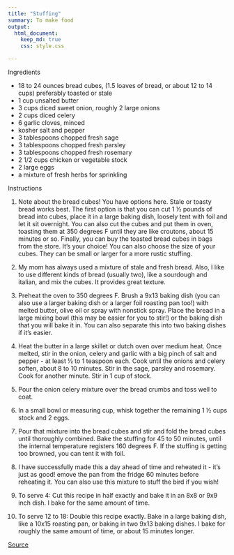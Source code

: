 ```yaml
---
title: "Stuffing"
summary: To make food
output:
  html_document:
    keep_md: true
    css: style.css

---
```



Ingredients

- 18 to 24 ounces bread cubes, (1.5 loaves of bread, or about 12 to 14 cups) preferably toasted or stale
- 1 cup unsalted butter
- 3 cups diced sweet onion, roughly 2 large onions
- 2 cups diced celery
- 6 garlic cloves, minced
- kosher salt and pepper
- 3 tablespoons chopped fresh sage
- 3 tablespoons chopped fresh parsley
- 3 tablespoons chopped fresh rosemary
- 2 1/2 cups chicken or vegetable stock
- 2 large eggs
- a mixture of fresh herbs for sprinkling




Instructions
 
1. Note about the bread cubes! You have options here. Stale or toasty bread works best. The first option is that you can cut 1 ½ pounds of bread into cubes, place it in a large baking dish, loosely tent with foil and let it sit overnight. You can also cut the cubes and put them in oven, toasting them at 350 degrees F until they are like croutons, about 15 minutes or so. Finally, you can buy the toasted bread cubes in bags from the store. It’s your choice! You can also choose the size of your cubes. They can be small or larger for a more rustic stuffing.

2. My mom has always used a mixture of stale and fresh bread. Also, I like to use different kinds of bread (usually two), like a sourdough and italian, and mix the cubes. It provides great texture.

3. Preheat the oven to 350 degrees F. Brush a 9x13 baking dish (you can also use a larger baking dish or a larger foil roasting pan too!) with melted butter, olive oil or spray with nonstick spray. Place the bread in a large mixing bowl (this may be easier for you to stir!) or the baking dish that you will bake it in. You can also separate this into two baking dishes if it's easier.

4. Heat the butter in a large skillet or dutch oven over medium heat. Once melted, stir in the onion, celery and garlic with a big pinch of salt and pepper - at least ½ to 1 teaspoon each. Cook until the onions and celery soften, about 8 to 10 minutes. Stir in the sage, parsley and rosemary. Cook for another minute. Stir in 1 cup of stock.

5. Pour the onion celery mixture over the bread crumbs and toss well to coat.

6. In a small bowl or measuring cup, whisk together the remaining 1 ½ cups stock and 2 eggs.

7. Pour that mixture into the bread cubes and stir and fold the bread cubes until thoroughly combined. Bake the stuffing for 45 to 50 minutes, until the internal temperature registers 160 degrees F. If the stuffing is getting too browned, you can tent it with foil.

8. I have successfully made this a day ahead of time and reheated it - it’s just as good! emove the pan from the fridge 60 minutes before reheating it. You can also use this mixture to stuff the bird if you wish!

9. To serve 4: Cut this recipe in half exactly and bake it in an 8x8 or 9x9 inch dish. I bake for the same amount of time.
10. To serve 12 to 18: Double this recipe exactly. Bake in a large baking dish, like a 10x15 roasting pan, or baking in two 9x13 baking dishes. I bake for roughly the same amount of time, or about 15 minutes longer.

[Source](https://www.howsweeteats.com/2020/11/best-stuffing-recipe/)